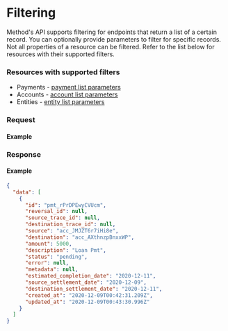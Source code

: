 
# Filtering

Method's API supports filtering for endpoints that return a list of a certain record. You can optionally provide
parameters to filter for specific records. Not all properties of a resource can be filtered. Refer to the list
below for resources with their supported filters.

### Resources with supported filters
- Payments - [payment list parameters](/api/core/payments/list#parameters)
- Accounts - [account list parameters](/api/core/accounts/list#parameters)
- Entities - [entity list parameters](/api/core/entities/list#parameters)

### Request

#### Example
<FilteringSample />

### Response

#### Example

```json
{
  "data": [
    {
      "id": "pmt_rPrDPEwyCVUcm",
      "reversal_id": null,
      "source_trace_id": null,
      "destination_trace_id": null,
      "source": "acc_JMJZT6r7iHi8e",
      "destination": "acc_AXthnzpBnxxWP",
      "amount": 5000,
      "description": "Loan Pmt",
      "status": "pending",
      "error": null,
      "metadata": null,
      "estimated_completion_date": "2020-12-11",
      "source_settlement_date": "2020-12-09",
      "destination_settlement_date": "2020-12-11",
      "created_at": "2020-12-09T00:42:31.209Z",
      "updated_at": "2020-12-09T00:43:30.996Z"
    }
  ]
}
```
